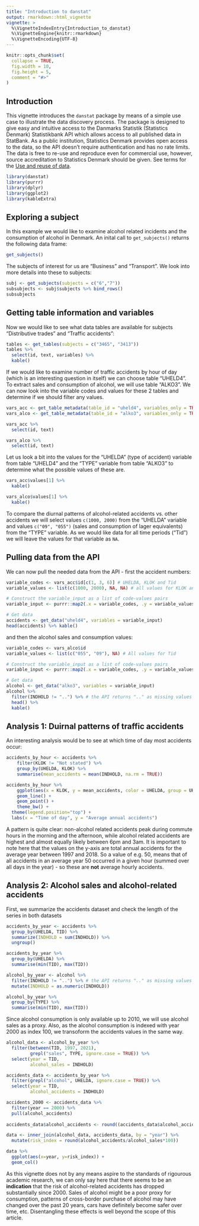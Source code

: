 ```yaml
---
title: "Introduction to danstat"
output: rmarkdown::html_vignette
vignette: >
  %\VignetteIndexEntry{Introduction_to_danstat}
  %\VignetteEngine{knitr::rmarkdown}
  %\VignetteEncoding{UTF-8}
---
```


```r
knitr::opts_chunk$set(
  collapse = TRUE,
  fig.width = 10,
  fig.height = 5,
  comment = "#>"
)
```

## Introduction

This vignette introduces the `danstat` package by means of a simple use case to illustrate the data discovery process. The package is designed to give easy and intuitive access to the Danmarks Statistik (Statistics Denmark) Statistikbank API which allows access to all published data in StatBank. As a public institution, Statistics Denmark provides open access to the data, so the API doesn't require authentication and has no rate limits. The data is free to re-use and reproduce even for commercial use, however, source accreditation to Statistics Denmark should be given. See terms for the [Use and reuse of data](https://www.dst.dk/en/OmDS/omweb).

```r
library(danstat)
library(purrr)
library(dplyr)
library(ggplot2)
library(kableExtra)
```

## Exploring a subject

In this example we would like to examine alcohol related incidents and the consumption of alcohol in Denmark. An inital call to `get_subjects()` returns the following data frame:

```r
get_subjects()
```
The subjects of interest for us are "Business" and "Transport". We look into more details into these to subjects:
```r
subj <- get_subjects(subjects = c("6","7"))
subsubjects <- subj$subjects %>% bind_rows()
subsubjects
```

## Getting table information and variables

Now we would like to see what data tables are available for subjects "Distributive trades" and "Traffic accidents":
```r
tables <- get_tables(subjects = c("3465", "3413")) 
tables %>% 
  select(id, text, variables) %>% 
  kable()
```

If we would like to examine number of traffic accidents by hour of day (which is an interesting question in itself) we can choose table "UHELD4". To extract sales and consumption of alcohol, we will use table "ALKO3". We can now look into the variable codes and values for these 2 tables and determine if we should filter any values.
```r
vars_acc <- get_table_metadata(table_id = "uheld4", variables_only = TRUE)
vars_alco <- get_table_metadata(table_id = "alko3", variables_only = TRUE)

vars_acc %>% 
  select(id, text)

vars_alco %>% 
  select(id, text)
```

Let us look a bit into the values for the "UHELDA" (type of accident) variable from table "UHELD4" and the "TYPE" variable from table "ALKO3" to determine what the possible values of these are.
```r
vars_acc$values[1] %>% 
  kable()

vars_alco$values[1] %>% 
  kable()
```

To compare the diurnal patterns of alcohol-related accidents vs. other accidents we will select values `c(1000, 2000)` from the "UHELDA" variable and values `c("09", "055")` (sales and consumption of lager equivalents) from the "TYPE" variable. As we would like data for all time periods ("Tid") we will leave the values for that variable as `NA`. 

## Pulling data from the API

We can now pull the needed data from the API - first the accident numbers:
```r
variable_codes <- vars_acc$id[c(1, 3, 6)] # UHELDA, KLOK and Tid
variable_values <- list(c(1000, 2000), NA, NA) # all values for KLOK and Tid

# Construct the variable_input as a list of code-values pairs
variable_input <- purrr::map2(.x = variable_codes, .y = variable_values, .f = ~list(code = .x, values = .y))

# Get data 
accidents <- get_data("uheld4", variables = variable_input)
head(accidents) %>% kable()
```

and then the alcohol sales and consumption values:
```r
variable_codes <- vars_alco$id 
variable_values <- list(c("055", "09"), NA) # All values for Tid

# Construct the variable_input as a list of code-values pairs
variable_input <- purrr::map2(.x = variable_codes, .y = variable_values, .f = ~list(code = .x, values = .y))

# Get data 
alcohol <- get_data("alko3", variables = variable_input)
alcohol %>% 
  filter(INDHOLD != "..") %>% # the API returns ".." as missing values
  head() %>% 
  kable()
```

## Analysis 1: Duirnal patterns of traffic accidents

An interesting analysis would be to see at which time of day most accidents occur:
```r
accidents_by_hour <- accidents %>%
	filter(KLOK != "Not stated") %>%
	group_by(UHELDA, KLOK) %>%
	summarise(mean_accidents = mean(INDHOLD, na.rm = TRUE))

accidents_by_hour %>%
	ggplot(aes(x = KLOK, y = mean_accidents, color = UHELDA, group = UHELDA)) +
	geom_line() +
	geom_point() +
	theme_bw() + 
  theme(legend.position="top") +
  labs(x = "Time of day", y = "Average annual accidents")
```

A pattern is quite clear: non-alcohol related accidents peak during commute hours in the morning and the afternoon, while alcohol related accidents are highest and almost equally likely between 6pm and 3am. It is important to note here that the values on the y-axis are total annual accidents for the average year between 1997 and 2018. So a value of e.g. 50, means that of all accidents in an average year 50 occurred in a given hour (summed over all days in the year) - so these are **not** average hourly accidents.

## Analysis 2: Alcohol sales and alcohol-related accidents

First, we summarize the accidents dataset and check the length of the series in both datasets
```r
accidents_by_year <- accidents %>% 
  group_by(UHELDA, TID) %>% 
  summarize(INDHOLD = sum(INDHOLD)) %>% 
  ungroup()

accidents_by_year %>%
  group_by(UHELDA) %>% 
  summarise(min(TID), max(TID))

alcohol_by_year <- alcohol %>% 
  filter(INDHOLD != "..") %>% # the API returns ".." as missing values
  mutate(INDHOLD = as.numeric(INDHOLD))

alcohol_by_year %>%
  group_by(TYPE) %>% 
  summarise(min(TID), max(TID))
```

Since alcohol consumption is only available up to 2010, we will use alcohol sales as a proxy. Also, as the alcohol consumption is indexed with year 2000 as index 100, we transoform the accidents values in the same way.

```r

alcohol_data <- alcohol_by_year %>% 
  filter(between(TID, 1997, 2021),
         grepl("sales", TYPE, ignore.case = TRUE)) %>% 
  select(year = TID,
         alcohol_sales = INDHOLD)

accidents_data <- accidents_by_year %>% 
  filter(grepl("alcohol", UHELDA, ignore.case = TRUE)) %>% 
  select(year = TID,
         alcohol_accidents = INDHOLD)

accidents_2000 <- accidents_data %>% 
  filter(year == 2000) %>% 
  pull(alcohol_accidents)
  
accidents_data$alcohol_accidents <- round((accidents_data$alcohol_accidents/accidents_2000)*100)

data <- inner_join(alcohol_data, accidents_data, by = "year") %>% 
  mutate(risk_index = round(alcohol_accidents/alcohol_sales*100))

data %>% 
  ggplot(aes(x=year, y=risk_index)) +
  geom_col()
```
As this vignette does not by any means aspire to the standards of rigourous academic research, we can only say here that there seems to be an **indication** that the risk of alcohol-related accidents has dropped substantially since 2000. Sales of alcohol might be a poor proxy for consumption, patterns of cross-border purchase of alcohol may have changed over the past 20 years, cars have definitely become safer over time, etc. Disentangling these effects is well beyond the scope of this article.
